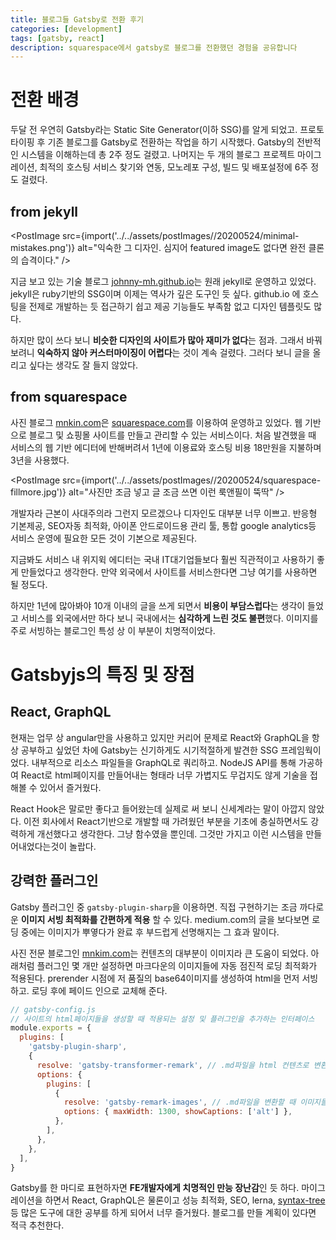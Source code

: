 ```yaml
---
title: 블로그들 Gatsby로 전환 후기
categories: [development]
tags: [gatsby, react]
description: squarespace에서 gatsby로 블로그를 전환했던 경험을 공유합니다
---
```



# 전환 배경

두달 전 우연히 Gatsby라는 Static Site Generator(이하 SSG)를 알게 되었고. 프로토타이핑 후 기존 블로그를 Gatsby로 전환하는 작업을 하기 시작했다. Gatsby의 전반적인 시스템을 이해하는데 총 2주 정도 걸렸고. 나머지는 두 개의 블로그 프로젝트 마이그레이션, 최적의 호스팅 서비스 찾기와 연동, 모노레포 구성, 빌드 및 배포설정에 6주 정도 걸렸다.

## from jekyll

<PostImage
  src={import('../../assets/postImages//20200524/minimal-mistakes.png')}
  alt="익숙한 그 디자인. 심지어 featured image도 없다면 완전 클론의 습격이다."
/>

지금 보고 있는 기술 블로그 [johnny-mh.github.io](https://johnny-mh.github.io)는 원래 jekyll로 운영하고 있었다. jekyll은 ruby기반의 SSG이며 이제는 역사가 깊은 도구인 듯 싶다. github.io 에 호스팅을 전제로 개발하는 듯 접근하기 쉽고 제공 기능들도 부족함 없고 디자인 템플릿도 많다.

하지만 많이 쓰다 보니 **비슷한 디자인의 사이트가 많아 재미가 없다**는 점과. 그래서 바꿔보려니 **익숙하지 않아 커스터마이징이 어렵다**는 것이 계속 걸렸다. 그러다 보니 글을 올리고 싶다는 생각도 잘 들지 않았다.

## from squarespace

사진 블로그 [mnkin.com](https://mnkim.com)은 [squarespace.com](https://www.squarespace.com)를 이용하여 운영하고 있었다. 웹 기반으로 블로그 및 쇼핑몰 사이트를 만들고 관리할 수 있는 서비스이다. 처음 발견했을 때 서비스의 웹 기반 에디터에 반해버려서 1년에 이용료와 호스팅 비용 18만원을 지불하며 3년을 사용했다.

<PostImage
  src={import('../../assets/postImages//20200524/squarespace-fillmore.jpg')}
  alt="사진만 조금 넣고 글 조금 쓰면 이런 룩앤필이 뚝딱"
/>

개발자라 근본이 사대주의라 그런지 모르겠으나 디자인도 대부분 너무 이쁘고. 반응형 기본제공, SEO자동 최적화, 아이폰 안드로이드용 관리 툴, 통합 google analytics등 서비스 운영에 필요한 모든 것이 기본으로 제공된다.

지금봐도 서비스 내 위지윅 에디터는 국내 IT대기업들보다 훨씬 직관적이고 사용하기 좋게 만들었다고 생각한다. 만약 외국에서 사이트를 서비스한다면 그냥 여기를 사용하면 될 정도다.

하지만 1년에 많아봐야 10개 이내의 글을 쓰게 되면서 **비용이 부담스럽다**는 생각이 들었고 서비스를 외국에서만 하다 보니 국내에서는 **심각하게 느린 것도 불편**했다. 이미지를 주로 서빙하는 블로그인 특성 상 이 부분이 치명적이었다.

# Gatsbyjs의 특징 및 장점

## React, GraphQL

현재는 업무 상 angular만을 사용하고 있지만 커리어 문제로 React와 GraphQL을 항상 공부하고 싶었던 차에 Gatsby는 신기하게도 시기적절하게 발견한 SSG 프레임웍이었다. 내부적으로 리소스 파일들을 GraphQL로 쿼리하고. NodeJS API를 통해 가공하여 React로 html페이지를 만들어내는 형태라 너무 가볍지도 무겁지도 않게 기술을 접해볼 수 있어서 즐거웠다.

React Hook은 말로만 좋다고 들어왔는데 실제로 써 보니 신세계라는 말이 아깝지 않았다. 이전 회사에서 React기반으로 개발할 때 가려웠던 부분을 기초에 충실하면서도 강력하게 개선했다고 생각한다. 그냥 함수였을 뿐인데. 그것만 가지고 이런 시스템을 만들어내었다는것이 놀랍다.

## 강력한 플러그인

Gatsby 플러그인 중 `gatsby-plugin-sharp`을 이용하면. 직접 구현하기는 조금 까다로운 **이미지 서빙 최적화를 간편하게 적용** 할 수 있다. medium.com의 글을 보다보면 로딩 중에는 이미지가 뿌옇다가 완료 후 부드럽게 선명해지는 그 효과 말이다.

사진 전문 블로그인 [mnkim.com](https://mnkim.com)는 컨텐츠의 대부분이 이미지라 큰 도움이 되었다. 아래처럼 플러그인 몇 개만 설정하면 마크다운의 이미지들에 자동 점진적 로딩 최적화가 적용된다. prerender 시점에 저 품질의 base64이미지를 생성하여 html을 먼저 서빙하고. 로딩 후에 페이드 인으로 교체해 준다.

```javascript
// gatsby-config.js
// 사이트의 html페이지들을 생성할 때 적용되는 설정 및 플러그인을 추가하는 인터페이스
module.exports = {
  plugins: [
    'gatsby-plugin-sharp',
    {
      resolve: 'gatsby-transformer-remark', // .md파일을 html 컨텐츠로 변환하는 플러그인
      options: {
        plugins: [
          {
            resolve: 'gatsby-remark-images', // .md파일을 변환할 때 이미지들에 최적화를 적용한다
            options: { maxWidth: 1300, showCaptions: ['alt'] },
          },
        ],
      },
    },
  ],
}
```

Gatsby를 한 마디로 표현하자면 **FE개발자에게 치명적인 만능 장난감**인 듯 하다. 마이그레이션을 하면서 React, GraphQL은 물론이고 성능 최적화, SEO, lerna, [syntax-tree](https://github.com/syntax-tree) 등 많은 도구에 대한 공부를 하게 되어서 너무 즐거웠다. 블로그를 만들 계획이 있다면 적극 추천한다.
